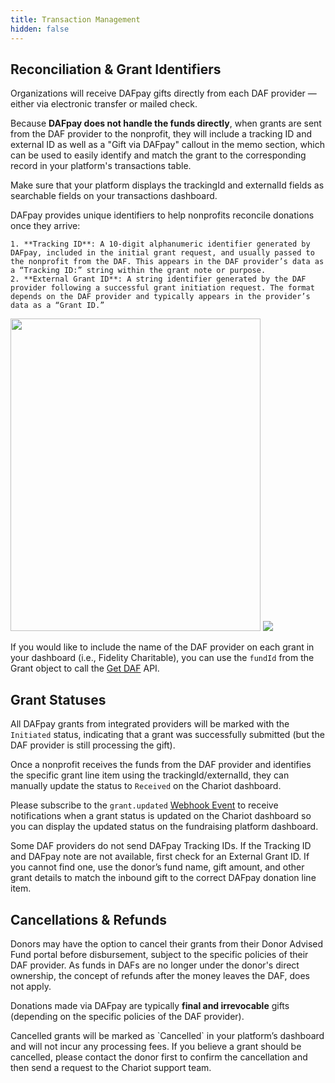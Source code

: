 ```yaml
---
title: Transaction Management
hidden: false
---
```


## Reconciliation & Grant Identifiers
Organizations will receive DAFpay gifts directly from each DAF provider — either via electronic transfer or mailed check.

Because **DAFpay does not handle the funds directly**, when grants are sent from the DAF provider to the nonprofit, they will include a tracking ID and external ID as well as a "Gift via DAFpay" callout in the memo section, which can be used to easily identify and match the grant to the corresponding record in your platform's transactions table.

<Warning title="Grant Identifiers">
Make sure that your platform displays the trackingId and externalId fields as searchable fields on your transactions dashboard.
</Warning>

DAFpay provides unique identifiers to help nonprofits reconcile donations once they arrive:

    1. **Tracking ID**: A 10-digit alphanumeric identifier generated by DAFpay, included in the initial grant request, and usually passed to the nonprofit from the DAF. This appears in the DAF provider’s data as a “Tracking ID:” string within the grant note or purpose.
    2. **External Grant ID**: A string identifier generated by the DAF provider following a successful grant initiation request. The format depends on the DAF provider and typically appears in the provider’s data as a “Grant ID.”


<Frame caption="Example of how nonprofits will receive check grants initiated via DAFpay. Note that the funds are sent directly to the nonprofit from the DAF provider, not DAFpay.">
    <img src='../../images/SchwabGrantLetter.png' width="400" height="500"/>
</Frame>

<Frame caption="Example of how nonprofits will receive Fidelity grants initiated via DAFpay. Note that the funds are sent directly to the nonprofit from the DAF provider, not DAFpay.">
    <img src='../../images/fidelity.png' />
</Frame>


If you would like to include the name of the DAF provider on each grant in your dashboard (i.e., Fidelity Charitable),
you can use the `fundId` from the Grant object to call the [Get DAF](/api/donor-advised-funds/get) API.


## Grant Statuses

All DAFpay grants from integrated providers will be marked with the `Initiated` status,
indicating that a grant was successfully submitted (but the DAF provider is still processing the gift).

Once a nonprofit receives the funds from the DAF provider and identifies the specific grant line item using the trackingId/externalId, they can manually update the status  to `Received` on the Chariot dashboard.

Please subscribe to the `grant.updated` [Webhook Event](https://docs.givechariot.com/api/webhooks) to receive notifications when a grant status is updated on the Chariot dashboard so you can display the updated status on the fundraising platform dashboard.

<Warning>
Some DAF providers do not send DAFpay Tracking IDs. If the Tracking ID and DAFpay note are not available, first check for an External Grant ID. If you cannot find one, use the donor’s fund name, gift amount, and other grant details to match the inbound gift to the correct DAFpay donation line item.
</Warning>

## Cancellations & Refunds

Donors may have the option to cancel their grants from their Donor Advised Fund portal before disbursement, subject to the specific policies of their DAF provider.
As funds in DAFs are no longer under the donor's direct ownership, the concept of refunds after the money leaves the DAF, does not apply.

Donations made via DAFpay are typically **final and irrevocable** gifts (depending on the specific policies of the DAF provider).

<Info title="Cancellation Procedures">
    Cancelled grants will be marked as `Cancelled` in your platform’s dashboard and will not incur any processing fees.
    If you believe a grant should be cancelled, please contact the donor first to confirm the cancellation and then send a request to the Chariot support team.
</Info>